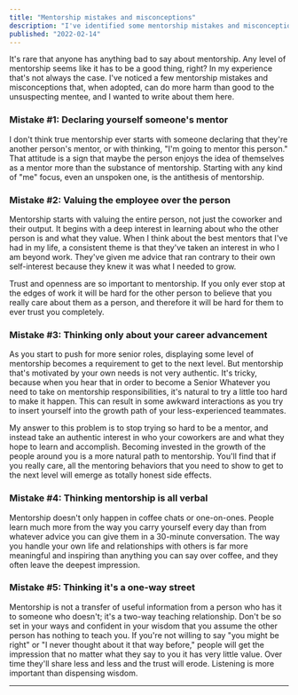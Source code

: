 ```yaml
---
title: "Mentorship mistakes and misconceptions"
description: "I've identified some mentorship mistakes and misconceptions that, when adopted, can do more harm than good to the unsuspecting mentee."
published: "2022-02-14"
---
```


It's rare that anyone has anything bad to say about mentorship. Any level of mentorship seems like it has to be a good thing, right? In my experience that's not always the case. I've noticed a few mentorship mistakes and misconceptions that, when adopted, can do more harm than good to the unsuspecting mentee, and I wanted to write about them here.

### Mistake #1: Declaring yourself someone's mentor

I don't think true mentorship ever starts with someone declaring that they're another person's mentor, or with thinking, "I'm going to mentor this person." That attitude is a sign that maybe the person enjoys the idea of themselves as a mentor more than the substance of mentorship. Starting with any kind of "me" focus, even an unspoken one, is the antithesis of mentorship. 

### Mistake #2: Valuing the employee over the person

Mentorship starts with valuing the entire person, not just the coworker and their output. It begins with a deep interest in learning about who the other person is and what they value. When I think about the best mentors that I've had in my life, a consistent theme is that they've taken an interest in who I am beyond work. They've given me advice that ran contrary to their own self-interest because they knew it was what I needed to grow.

Trust and openness are so important to mentorship. If you only ever stop at the edges of work it will be hard for the other person to believe that you really care about them as a person, and therefore it will be hard for them to ever trust you completely.

### Mistake #3: Thinking only about your career advancement

As you start to push for more senior roles, displaying some level of mentorship becomes a requirement to get to the next level. But mentorship that's motivated by your own needs is not very authentic. It's tricky, because when you hear that in order to become a Senior Whatever you need to take on mentorship responsibilities, it's natural to try a little too hard to make it happen. This can result in some awkward interactions as you try to insert yourself into the growth path of your less-experienced teammates.

My answer to this problem is to stop trying so hard to be a mentor, and instead take an authentic interest in who your coworkers are and what they hope to learn and accomplish. Becoming invested in the growth of the people around you is a more natural path to mentorship. You'll find that if you really care, all the mentoring behaviors that you need to show to get to the next level will emerge as totally honest side effects.

### Mistake #4: Thinking mentorship is all verbal

Mentorship doesn't only happen in coffee chats or one-on-ones. People learn much more from the way you carry yourself every day than from whatever advice you can give them in a 30-minute conversation. The way you handle your own life and relationships with others is far more meaningful and inspiring than anything you can say over coffee, and they often leave the deepest impression.

### Mistake #5: Thinking it's a one-way street

Mentorship is not a transfer of useful information from a person who has it to someone who doesn't; it's a two-way teaching relationship. Don't be so set in your ways and confident in your wisdom that you assume the other person has nothing to teach you. If you're not willing to say "you might be right" or "I never thought about it that way before," people will get the impression that no matter what they say to you it has very little value. Over time they'll share less and less and the trust will erode. Listening is more important than dispensing wisdom.

---

